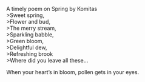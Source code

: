 A timely poem on Spring by Komitas  
>Sweet spring,  
>Flower and bud,  
>The merry stream,  
>Sparkling babble,  
>Green bloom,  
>Delightful dew,  
>Refreshing brook  
>Where did you leave all these...  
  
When your heart's in bloom, pollen gets in your eyes.
